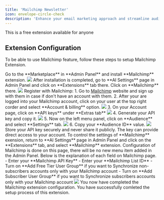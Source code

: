 ```yaml
---
title: 'Mailchimp Newsletter'
icon: envelope-circle-check
description: 'Enhance your email marketing approach and streamline audience management seamlessly between Davinci AI and Mailchimp.'
---
```


<Check>
This is a free extension available for anyone
</Check>


## Extension Configuration
To be able to use Mailchimp feature, follow these steps to setup Mailchimp Extension.

<Steps>
  <Step title="Step 1">
    Go to the **Marketplace** in **Admin Panel** and install **Mailchimp** extension.     
    <img src="/images/extensions/mailchimp/mail-1.png" />    
  </Step>
  <Step title="Step 2">
    After installation is completed, go to **AI Settings** page in Admin Panel and click on **Extensions** tab there. Click on **Mailchimp** there. 
    <img src="/images/extensions/mailchimp/mail-2.png" />
  </Step>
  <Step title="Step 3">
    Register with Mailchimp:
    1. Go to <a href="https://mailchimp.com/" target="_blank">Mailchimp</a> website and sign up with them in case if don't have an account with them.
    2. After your are logged into your Mailchimp account, click on your user at the top right corder and select **Account & billing** option. 
        <img src="/images/extensions/mailchimp/mail-4.png" />
    3. On your Account page, click on **API keys** under **Extras tab** 
        <img src="/images/extensions/mailchimp/mail-5.png" />
    4. Generate your API key and copy it.  
        <img src="/images/extensions/mailchimp/mail-6.png" />
    5. Now on the left menu panel, click on **Audience** and select **Settings** tab.  
        <img src="/images/extensions/mailchimp/mail-7.png" />
    6. Copy your **Audience ID** value.  
        <img src="/images/extensions/mailchimp/mail-8.png" />
    <Note>Store your API key securely and never share it publicly. The key can provide direct access to your account.</Note>
  </Step>
   <Step title="Step 4">
    To control the settings of **Mailchimp** exension, return to **AI Settings** page in Admin Panel and click on the **Extensions** tab, and select **Mailchimp** extension.
    Configuration of Mailchimp is done on this page, there will be no new menu item added in the Admin Panel. Below is the explanation of each field on Mailchimp page. 
    - Enter your **Mailchimp API Key**
    - Enter your **Mailchimp List ID**
    - Turn on **Add Free Tier User Group** if you want to Synchronize non-subscribers accounts only with your Mailchimp account
    - Turn on **Add Subscriber User Group** if you want to Synchronize subscribers accounts only with your Mailchimp account
    <img src="/images/extensions/mailchimp/mail-3.png" />
  </Step>
  <Step title="Step 5">
    You now have completed the Mailchimp extension configuration.  
  </Step>
</Steps>

<Check>
You have successfully comleted the setup process of this extension.
</Check>


